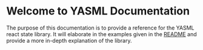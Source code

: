 # Welcome to YASML Documentation
 
 The purpose of this documentation is to provide a reference for the YASML react state library.
 It will elaborate in the examples given in the [README](https://github.com/thirtytech/yasml/blob/main/README.md) and provide a more in-depth explanation of the library.

 
